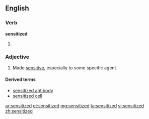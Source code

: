 ==English==

===Verb===
'''sensitized'''

# {{past of|sensitize}}

===Adjective===
{{en-adj}}

# Made [[sensitive]], especially to some specific agent

====Derived terms====
* [[sensitized antibody]]
* [[sensitized cell]]

[[ar:sensitized]]
[[et:sensitized]]
[[mg:sensitized]]
[[ta:sensitized]]
[[vi:sensitized]]
[[zh:sensitized]]